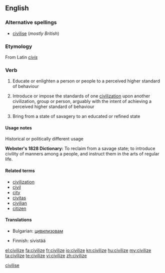 <!--subst: of [[Template:sync]]-->
<!--If you edit this entry, please also edit [[civilise]] to ensure these two entries remain synchronized.-->[[Category:Synchronized entries|civilise]]
{{also|civilise}}
==English==

===Alternative spellings===
* [[civilise]] (''mostly British'')

===Etymology===
From Latin ''[[civis]]''

===Verb===
{{en-verb|civilizes|civilizing|civilized}}

# {{US}} Educate or enlighten a person or people to a perceived higher standard of behaviour
# {{US}} Introduce or impose the standards of one [[civilization]] upon another civilization, group or person, arguably with the intent of achieving a perceived higher standard of behaviour
# {{US}} Bring from a state of savagery to an educated or refined state

====Usage notes====
;Historical or politically different usage
'''Webster's 1828 Dictionary:'''  To reclaim from a savage state; to introduce civility of manners among a people, and instruct them in the arts of regular life.

====Related terms====
* [[civilization]]
* [[civil]]
* [[city]]
* [[civitas]]
* [[civilian]]
* [[citizen]]

====Translations====
{{trans-top|}}
* Bulgarian: [[цивилизовам]]
{{trans-mid}}
* Finnish: sivistää
{{trans-bottom}}

[[el:civilize]]
[[fa:civilize]]
[[fr:civilize]]
[[io:civilize]]
[[kn:civilize]]
[[hu:civilize]]
[[my:civilize]]
[[ta:civilize]]
[[te:civilize]]
[[vi:civilize]]
[[zh:civilize]]
